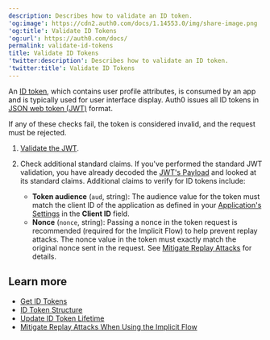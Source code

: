 ```yaml
---
description: Describes how to validate an ID token.
'og:image': https://cdn2.auth0.com/docs/1.14553.0/img/share-image.png
'og:title': Validate ID Tokens
'og:url': https://auth0.com/docs/
permalink: validate-id-tokens
title: Validate ID Tokens
'twitter:description': Describes how to validate an ID token.
'twitter:title': Validate ID Tokens
---
```

An [ID token](/docs/secure/tokens/id-tokens), which contains user profile attributes, is consumed by an app and is typically used for user interface display. Auth0 issues all <Tooltip tip="ID Token: Credential meant for the client itself, rather than for accessing a resource." cta="View Glossary" href="/docs/glossary?term=ID+tokens">ID tokens</Tooltip> in [JSON web token (JWT)](/docs/secure/tokens/json-web-tokens) format.

If any of these checks fail, the token is considered invalid, and the request must be rejected.

1. [Validate the JWT](/docs/secure/tokens/json-web-tokens/validate-json-web-tokens).
2. Check additional standard claims. If you've performed the standard JWT validation, you have already decoded the [JWT's Payload](/docs/secure/tokens/json-web-tokens/json-web-token-structure) and looked at its standard claims. Additional claims to verify for ID tokens include:

   * **Token audience** (`aud`, string): The audience value for the token must match the client ID of the application as defined in your [Application's Settings](https://manage.auth0.com/#/applications) in the **Client ID** field.
   * **Nonce** (`nonce`, string): Passing a nonce in the token request is recommended (required for the Implicit Flow) to help prevent replay attacks. The nonce value in the token must exactly match the original nonce sent in the request. See [Mitigate Replay Attacks](/docs/get-started/authentication-and-authorization-flow/implicit-flow-with-form-post/mitigate-replay-attacks-when-using-the-implicit-flow) for details.

## Learn more

* [Get ID Tokens](/docs/secure/tokens/id-tokens/get-id-tokens)
* [ID Token Structure](/docs/secure/tokens/id-tokens/id-token-structure)
* [Update ID Token Lifetime](/docs/secure/tokens/id-tokens/update-id-token-lifetime)
* [Mitigate Replay Attacks When Using the Implicit Flow](/docs/get-started/authentication-and-authorization-flow/implicit-flow-with-form-post/mitigate-replay-attacks-when-using-the-implicit-flow)